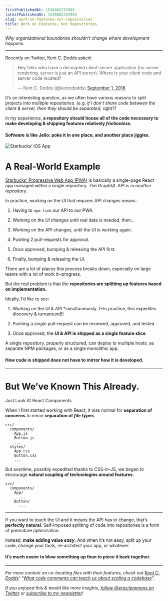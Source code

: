 ```yaml
---
firstPublishedAt: 1536002253993
latestPublishedAt: 1536002253993
slug: work-on-features-not-repositories
title: Work on Features, Not Repositories
---
```


_Why organizational boundaries shouldn’t change where development happens._

---

Recently on Twitter, Kent C. Dodds asked:

<blockquote class="twitter-tweet"><p lang="en" dir="ltr">Hey folks who have a decoupled client-server application (no server rendering, server is just an API server). Where is your client code and server code located?</p>&mdash; Kent C. Dodds (@kentcdodds) <a href="https://twitter.com/kentcdodds/status/1036022955849838592?ref_src=twsrc%5Etfw">September 1, 2018</a></blockquote>
<script async src="https://platform.twitter.com/widgets.js" charset="utf-8"></script>

It’s an interesting question, as we often have various reasons to split projects into multiple repositories. (e.g. _if I don’t share code between the client & server, then they should be separated, right?)_

In my experience, **a repository should house all of the code necessary to make developing & shipping features relatively _frictionless._**

#### Software is like Jello: poke it in one place, and another place jiggles.

![Starbucks’ iOS App](https://cdn-images-1.medium.com/max/4096/1*PIKb1SOxOp0Tlt1QWasIEA.jpeg)

# A Real-World Example

[Starbucks’ Progressive Web App (PWA)](https://app.starbucks.com/) is basically a single-page React app managed within a single repository. The GraphQL API is in *another *repository*.*

In practice, working on the UI that requires API changes means:

1. Having to `npm link` our API to our PWA.

1. Working on the UI changes until real data is needed, then…

1. Working on the API changes, until the UI is working again.

1. Pushing 2 pull-requests for approval.

1. Once approved, bumping & releasing the API first.

1. Finally, bumping & releasing the UI.

There are a lot of places this process breaks down, especially on large teams with a lot of work in-progress.

But the real problem is that the **repositories are splitting up features based on implementation.**

Ideally, I’d like to see:

1. Working on the UI & API *simultaneously.
   (*In practice, this expedites discovery & turnaround!)

1. Pushing a _single_ pull-request can be reviewed, approved, and tested.

1. Once approved, the **UI & API is shipped as a single feature slice**.

A single repository, properly structured, can deploy to multiple hosts, as separate NPM packages, or as a single monolithic app.

#### **How code is shipped does not have to mirror how it is developed.**

---

# But We’ve Known This Already.

Just Look At React Components

When I first started working with React, it was normal for **separation of concerns** to mean **separation of _file types_**.

```
src/
  components/
    App.js
    Button.js
    ...
  styles/
    App.css
    Button.css
    ...
```

But overtime, possibly expedited thanks to CSS-in-JS, we began to encourage **natural coupling of technologies around features**.

```
src/
  components/
    App/
      ...
    Button/
      ...
```

---

If you want to touch the UI and it means the API has to change, that’s **perfectly natural**. Self-imposed splitting of code into repositories is a form of premature optimization.

Instead, **make adding value _easy_.** And when it’s not easy, split up your code, change your tools, re-architect your app, or whatever.

#### It’s much easier to blow something up than to piece it back together.

---

_For more content on co-locating files with their features, check out [Kent C. Dodds](https://medium.com/u/db72389e89d8)’ “[What code comments can teach us about scaling a codebase](https://blog.kentcdodds.com/what-code-comments-can-teach-us-about-scaling-a-codebase-90bbfad8d70d)”._

_If you enjoyed this & would like more insights, [follow @ericclemmons on Twitter](https://twitter.com/ericclemmons) or [subscribe to my newsletter](https://tinyletter.com/ericclemmons)!_
